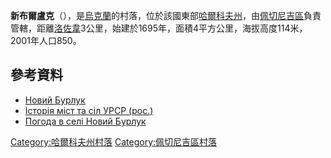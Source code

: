 {{coord|49|52|20|N|37|5|21|E|scale:100000_region:UA|display=title}}

'''新布爾盧克'''（{{lang-uk|Новий Бурлук}}），是[[烏克蘭|烏克蘭]]的村落，位於該國東部[[哈爾科夫州|哈爾科夫州]]，由[[佩切尼吉區|佩切尼吉區]]負責管轄，距離[[洛佐韋_(大布爾盧克區)|洛佐韋]]3公里，始建於1695年，面積4平方公里，海拔高度114米，2001年人口850。

==參考資料==
* [http://w1.c1.rada.gov.ua/pls/z7502/A005?rdat1=14.09.2011&rf7571=33914 Новий Бурлук]{{dead link|date=2018年3月 |bot=InternetArchiveBot |fix-attempted=yes }}
* [https://web.archive.org/web/20101013112152/http://www.igsu.org.ua/Harkovskja.obl/CZuguevskij.rajon/Novyj_Burluk.html Історія міст та сіл УРСР (рос.)]
* [http://weather.in.ua/ua/har'kovskaja/17251 Погода в селі Новий Бурлук] {{Wayback|url=http://weather.in.ua/ua/har%27kovskaja/17251 |date=20160323025253 }}

{{DEFAULTSORT:Новий Бурлук}}
[[Category:哈爾科夫州村落|Category:哈爾科夫州村落]]
[[Category:佩切尼吉區村落|Category:佩切尼吉區村落]]


{{Kharkiv-geo-stub}}